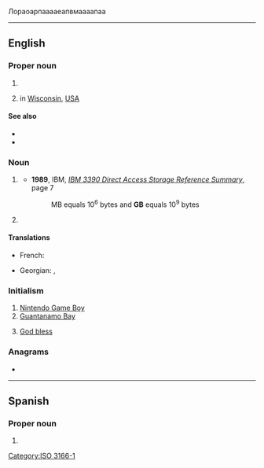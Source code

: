 {{also|Gb|.gb}}
{{character info/new|㎇}}
Лораоарпааааеапвмаааапаа

[[Category:ISO 3166-1]]

----

==English==

===Proper noun===
{{en-proper-noun}}

# {{initialism of|lang=en|Great Britain}}
# {{abbreviation of|lang=en|Green Bay}} in [[Wisconsin]], [[USA]]

====See also====
* {{pedia|lang=en|Great Britain}}
* {{pedia|lang=en|Green Bay, Wisconsin}}

===Noun===
{{en-noun}}

# {{lb|en|computing|formal}} {{abbreviation of|lang=en|gigabyte}} {{gloss|1,000 [[megabyte]]s or 1,000,000,000 [[byte]]s}}
#* '''1989''', IBM, ''[http://bitsavers.informatik.uni-stuttgart.de/pdf/ibm/dasd/reference_summary/GX26-4577-0_3390_Reference_Summary_Jun89.pdf IBM 3390 Direct Access Storage Reference Summary]'', page 7
#*: MB equals 10<sup>6</sup> bytes and '''GB''' equals 10<sup>9</sup> bytes
# {{lb|en|computing|informal}} {{abbreviation of|lang=en|gigabyte}} {{synonym of|lang=en|GiB|gloss=[[gibibyte]]}} {{gloss|2<sup>10</sup> (1024) [[megabyte]]s ([[mebibytes]]) or 2<sup>30</sup> (1,073,741,824) [[byte]]s}}

====Translations====
{{trans-top|gigabyte}}
* French: {{t+|fr|Go}}
{{trans-mid}}
* Georgian: {{t|ka|გბაიტი}}, {{t|ka|გბ}}
{{trans-bottom}}

===Initialism===
{{rfc-header|Initialism}}
{{head|en|initialism}}

# [[w:Nintendo Game Boy|Nintendo Game Boy]]
# [[Guantanamo Bay]]
# {{lb|en|internet slang}} [[God bless you|God bless]]

===Anagrams===
* {{anagrams|en|Bg.|bg}}

----

==Spanish==
{{wikipedia|lang=es}}

===Proper noun===
{{es-proper noun|f}}

# {{acronym of|{{w|es|Geroa Bai}}|lang=es}}